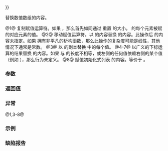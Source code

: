 {{cpp/numeric/valarray/title|operator{{=}}}}
{{cpp/numeric/valarray/navbar}}
{{dcl begin}}
{{dcl|num=1|1=
valarray&lt;T&gt;&amp; operator=( const valarray&lt;T&gt;&amp; other );
}}
{{dcl|num=2|since=c++11|1=
valarray&lt;T&gt;&amp; operator=( valarray&lt;T&gt;&amp;&amp; other ) noexcept;
}}
{{dcl|num=3|1=
valarray&lt;T&gt;&amp; operator=( const T&amp; val );
}}
{{dcl|num=4|1=
valarray&lt;T&gt;&amp; operator=( const std::slice_array&lt;T&gt;&amp; other );
}}
{{dcl|num=5|1=
valarray&lt;T&gt;&amp; operator=( const std::gslice_array&lt;T&gt;&amp; other );
}}
{{dcl|num=6|1=
valarray&lt;T&gt;&amp; operator=( const std::mask_array&lt;T&gt;&amp; other );
}}
{{dcl|num=7|1=
valarray&lt;T&gt;&amp; operator=( const std::indirect_array&lt;T&gt;&amp; other );
}}
{{dcl|num=8|since=c++11|1=
valarray&lt;T&gt;&amp; operator=( std::initializer_list&lt;T&gt; il );
}}
{{dcl end}}

替换数值数组的内容。

@1@ 复制赋值运算符。如果 {{c|1=size() != other.size()}}，那么首先如同通过 {{c|resize(other.size())}} 重置 {{c|*this}} 的大小。{{c|*this}} 的每个元素被赋 {{c|other}} 的对应元素的值。
@2@ 移动赋值运算符。以 {{c|other}} 的内容替换 {{c|*this}} 的内容。此操作后 {{c|other}} 的内容未指定。如果 {{tt|T}} 拥有非平凡的析构函数，那么此操作的复杂度可能是线性，其他情况下通常是常数。
@3@ 以 {{c|val}} 的副本替换 {{c|*this}} 中的每个值。
@4-7@ 以广义的下标运算的结果替换 {{c|*this}} 的内容。如果 {{rlpf|size}} 与 {{c|other}} 的长度不相等，或左侧的任何值依赖右侧的某个值（例如 {{c|1=v = v[v &gt; 2]}}），那么行为未定义。
@8@ 赋值初始化式列表 {{c|il}} 的内容。等价于 {{c|1=*this = valarray(il)}}。

===参数===
{{par begin}}
{{par|other|要赋值的另一数值数组（或掩码）}}
{{par|val|用来初始化每个元素的值}}
{{par|il|要赋值的初始化式列表}}
{{par end}}

===返回值===
{{c|*this}}

===异常===
@1,3-8@ {{cpp/impldef exception item}}

===示例===
{{example
|code=
#include &lt;iomanip&gt;
#include &lt;iostream&gt;
#include &lt;valarray&gt;

void print(const char* rem, const std::valarray&lt;int&gt;&amp; v)
{
    std::cout &lt;&lt; std::left &lt;&lt; std::setw(36) &lt;&lt; rem &lt;&lt; std::right;
    for (int n : v)
        std::cout &lt;&lt; std::setw(3) &lt;&lt; n;
    std::cout &lt;&lt; '\n';
}

int main()
{
    std::valarray&lt;int&gt; v1(3);
    v1 = -1; // （3）从标量
    print("从标量赋值：\t\t    ", v1);
    
    v1 = {1, 2, 3, 4, 5, 6}; // （8）从不同大小的初始化式列表
    print("从初始化式列表赋值：\t    ", v1);
    
    std::valarray&lt;int&gt; v2(3);
    v2 = v1[std::slice(0, 3, 2)]; // （4）从切片数组
    print("从位置 0 开始的每第 2 个元素：   ", v2);
 
    v2 = v1[v1 % 2 == 0]; // （6）从掩码数组
    print("偶数值：\t\t\t     ", v2);
 
    std::valarray&lt;std::size_t&gt; idx = {0, 1, 2, 4}; // 索引数组
    v2.resize(4); // 从生成下标赋值时大小必须匹配
    v2 = v1[idx]; // （7）从间接数组
    print("在位置 0、1、2、4 的值：	     ", v2);
}
|output=
从标量赋值：		    -1 -1 -1
从初始化式列表赋值：	     1  2  3  4  5  6
从位置 0 开始的每第 2 个元素：   1  3  5
偶数值：			     2  4  6
在位置 0、1、2、4 的值：	     1  2  3  5
}}

===缺陷报告===
{{dr list begin}}
{{dr list item|wg=lwg|dr=624|std=C++98|before=在 {{c|other}} 的长度不是 {{rlpf|size}} 时，重载 {{v|4-7}} 的行为不明确|after=此时行为未定义}}
{{dr list item|wg=lwg|dr=630|std=C++98|before=复制赋值运算符在 {{c|1=size() != other.size()}} 时的行为未定义|after=此时先重置 {{c|*this}} 的大小}}
{{dr list item|wg=lwg|dr=2071|std=C++98|before=移动赋值运算符在 {{c|1=size() != other.size()}} 时会重置 {{c|*this}} 的大小|after=此时不需要重置大小}}
{{dr list end}}

{{langlinks|de|en|es|fr|it|ja|pt|ru}}